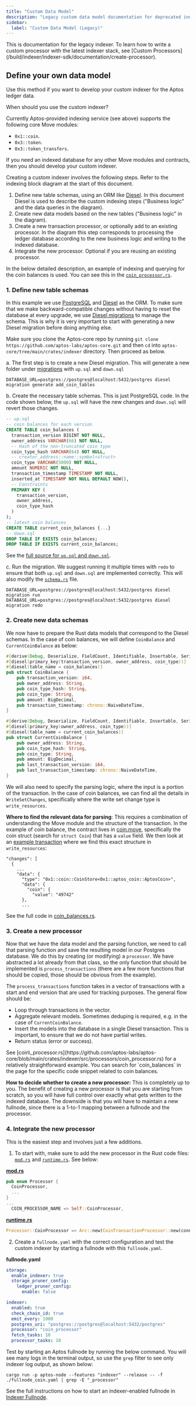 ```yaml
---
title: "Custom Data Model"
description: "Legacy custom data model documentation for deprecated indexer - migrate to modern Indexer SDK for custom processors"
sidebar:
  label: "Custom Data Model (Legacy)"
---
```



<Aside type="caution">
  This is documentation for the legacy indexer. To learn how to write a custom processor with the latest indexer stack, see [Custom Processors](/build/indexer/indexer-sdk/documentation/create-processor).
</Aside>

## Define your own data model

Use this method if you want to develop your custom indexer for the Aptos ledger data.

<Aside type="note">
  When should you use the custom indexer?

  Currently Aptos-provided indexing service (see above) supports the following core Move modules:

  - `0x1::coin`.
  - `0x3::token`.
  - `0x3::token_transfers`.

  If you need an indexed database for any other Move modules and contracts, then you should develop your custom indexer.
</Aside>

Creating a custom indexer involves the following steps. Refer to the indexing block diagram at the start of this document.

1. Define new table schemas, using an ORM like [Diesel](https://diesel.rs/). In this document Diesel is used to describe the custom indexing steps ("Business logic" and the data queries in the diagram).
2. Create new data models based on the new tables ("Business logic" in the diagram).
3. Create a new transaction processor, or optionally add to an existing processor. In the diagram this step corresponds to processing the ledger database according to the new business logic and writing to the indexed database.
4. Integrate the new processor. Optional if you are reusing an existing processor.

In the below detailed description, an example of indexing and querying for the coin balances is used. You can see this in the [`coin_processor.rs`](https://github.com/aptos-labs/aptos-core/blob/main/crates/indexer/src/processors/coin_processor.rs).

### 1. Define new table schemas

In this example we use [PostgreSQL](https://www.postgresql.org/) and [Diesel](https://diesel.rs/) as the ORM. To make sure that we make backward-compatible changes without having to reset the database at every upgrade, we use [Diesel migrations](https://docs.rs/diesel_migrations/latest/diesel_migrations/) to manage the schema. This is why it is very important to start with generating a new Diesel migration before doing anything else.

Make sure you clone the Aptos-core repo by running `git clone https://github.com/aptos-labs/aptos-core.git` and then `cd` into `aptos-core/tree/main/crates/indexer` directory. Then proceed as below.

a. The first step is to create a new Diesel migration. This will generate a new folder under [migrations](https://github.com/aptos-labs/aptos-core/tree/main/crates/indexer/migrations) with `up.sql` and `down.sql`

```shellscript filename="Terminal"
DATABASE_URL=postgres://postgres@localhost:5432/postgres diesel migration generate add_coin_tables
```

b. Create the necessary table schemas. This is just PostgreSQL code. In the code shown below, the `up.sql` will have the new changes and `down.sql` will revert those changes.

```sql filename="up.sql / down.sql"
-- up.sql
-- coin balances for each version
CREATE TABLE coin_balances (
  transaction_version BIGINT NOT NULL,
  owner_address VARCHAR(66) NOT NULL,
  -- Hash of the non-truncated coin type
  coin_type_hash VARCHAR(64) NOT NULL,
  -- creator_address::name::symbol<struct>
  coin_type VARCHAR(5000) NOT NULL,
  amount NUMERIC NOT NULL,
  transaction_timestamp TIMESTAMP NOT NULL,
  inserted_at TIMESTAMP NOT NULL DEFAULT NOW(),
  -- Constraints
  PRIMARY KEY (
    transaction_version,
    owner_address,
    coin_type_hash
  )
);
-- latest coin balances
CREATE TABLE current_coin_balances {...}
-- down.sql
DROP TABLE IF EXISTS coin_balances;
DROP TABLE IF EXISTS current_coin_balances;
```

See the [full source for `up.sql` and `down.sql`](https://github.com/aptos-labs/aptos-core/tree/main/crates/indexer/migrations/2022-10-04-073529_add_coin_tables).

c. Run the migration. We suggest running it multiple times with `redo` to ensure that both `up.sql` and `down.sql` are implemented correctly. This will also modify the [`schema.rs`](https://github.com/aptos-labs/aptos-core/blob/main/crates/indexer/src/schema.rs) file.

```shellscript filename="Terminal"
DATABASE_URL=postgres://postgres@localhost:5432/postgres diesel migration run
DATABASE_URL=postgres://postgres@localhost:5432/postgres diesel migration redo
```

### 2. Create new data schemas

We now have to prepare the Rust data models that correspond to the Diesel schemas. In the case of coin balances, we will define `CoinBalance` and `CurrentCoinBalance` as below:

```rust filename="coin_balance.rs"
#[derive(Debug, Deserialize, FieldCount, Identifiable, Insertable, Serialize)]
#[diesel(primary_key(transaction_version, owner_address, coin_type))]
#[diesel(table_name = coin_balances)]
pub struct CoinBalance {
    pub transaction_version: i64,
    pub owner_address: String,
    pub coin_type_hash: String,
    pub coin_type: String,
    pub amount: BigDecimal,
    pub transaction_timestamp: chrono::NaiveDateTime,
}

#[derive(Debug, Deserialize, FieldCount, Identifiable, Insertable, Serialize)]
#[diesel(primary_key(owner_address, coin_type))]
#[diesel(table_name = current_coin_balances)]
pub struct CurrentCoinBalance {
    pub owner_address: String,
    pub coin_type_hash: String,
    pub coin_type: String,
    pub amount: BigDecimal,
    pub last_transaction_version: i64,
    pub last_transaction_timestamp: chrono::NaiveDateTime,
}
```

We will also need to specify the parsing logic, where the input is a portion of the transaction. In the case of coin balances, we can find all the details in `WriteSetChanges`, specifically where the write set change type is `write_resources`.

**Where to find the relevant data for parsing**: This requires a combination of understanding the Move module and the structure of the transaction. In the example of coin balance, the contract lives in [coin.move](https://github.com/aptos-labs/aptos-core/blob/main/aptos-move/framework/aptos-framework/sources/coin.move), specifically the coin struct (search for `struct Coin`) that has a `value` field. We then look at an [example transaction](https://api.testnet.aptoslabs.com/v1/transactions/by_version/259518) where we find this exact structure in `write_resources`:

```shellscript filename="Terminal"
"changes": [
  {
    ...
    "data": {
      "type": "0x1::coin::CoinStore<0x1::aptos_coin::AptosCoin>",
      "data": {
        "coin": {
          "value": "49742"
      },
      ...
```

See the full code in [coin\_balances.rs](https://github.com/aptos-labs/aptos-core/blob/main/crates/indexer/src/models/coin_models/coin_balances.rs).

### 3. Create a new processor

Now that we have the data model and the parsing function, we need to call that parsing function and save the resulting model in our Postgres database. We do this by creating (or modifying) a `processor`. We have abstracted a lot already from that class, so the only function that should be implemented is `process_transactions` (there are a few more functions that should be copied, those should be obvious from the example).

The `process_transactions` function takes in a vector of transactions with a start and end version that are used for tracking purposes. The general flow should be:

- Loop through transactions in the vector.
- Aggregate relevant models. Sometimes deduping is required, e.g. in the case of `CurrentCoinBalance`.
- Insert the models into the database in a single Diesel transaction. This is important, to ensure that we do not have partial writes.
- Return status (error or success).

<Aside type="note">
  See [coin\_processor.rs](https://github.com/aptos-labs/aptos-core/blob/main/crates/indexer/src/processors/coin_processor.rs) for a relatively straightforward example. You can search for `coin_balances` in the page for the specific code snippet related to coin balances.
</Aside>

**How to decide whether to create a new processor:** This is completely up to you. The benefit of creating a new processor is that you are starting from scratch, so you will have full control over exactly what gets written to the indexed database. The downside is that you will have to maintain a new fullnode, since there is a 1-to-1 mapping between a fullnode and the processor.

### 4. Integrate the new processor

This is the easiest step and involves just a few additions.

1. To start with, make sure to add the new processor in the Rust code files: [`mod.rs`](https://github.com/aptos-labs/aptos-core/blob/main/crates/indexer/src/processors/mod.rs) and [`runtime.rs`](https://github.com/aptos-labs/aptos-core/blob/main/crates/indexer/src/runtime.rs). See below:

[**mod.rs**](https://github.com/aptos-labs/aptos-core/blob/main/crates/indexer/src/processors/mod.rs)

```rust filename="mod.rs"
pub enum Processor {
  CoinProcessor,
  ...
}
...
  COIN_PROCESSOR_NAME => Self::CoinProcessor,
```

[**runtime.rs**](https://github.com/aptos-labs/aptos-core/blob/main/crates/indexer/src/runtime.rs)

```rust filename="runtime.rs"
Processor::CoinProcessor => Arc::new(CoinTransactionProcessor::new(conn_pool.clone())),
```

2. Create a `fullnode.yaml` with the correct configuration and test the custom indexer by starting a fullnode with this `fullnode.yaml`.

**fullnode.yaml**

```yaml filename="fullnode.yaml"
storage:
  enable_indexer: true
  storage_pruner_config:
    ledger_pruner_config:
      enable: false

indexer:
  enabled: true
  check_chain_id: true
  emit_every: 1000
  postgres_uri: "postgres://postgres@localhost:5432/postgres"
  processor: "coin_processor"
  fetch_tasks: 10
  processor_tasks: 10
```

Test by starting an Aptos fullnode by running the below command. You will see many logs in the terminal output, so use the `grep` filter to see only indexer log output, as shown below:

```shellscript filename="Terminal"
cargo run -p aptos-node --features "indexer" --release -- -f ./fullnode_coin.yaml | grep -E "_processor"
```

See the full instructions on how to start an indexer-enabled fullnode in [Indexer Fullnode](/build/indexer/legacy/indexer-fullnode).
